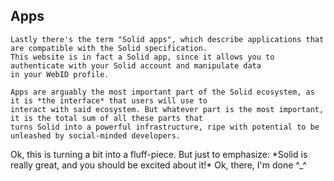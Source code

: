
<Content>
    <h2 className="subtitle is-4">Apps</h2>

    Lastly there's the term "Solid apps", which describe applications that are compatible with the Solid specification.
    This website is in fact a Solid app, since it allows you to authenticate with your Solid account and manipulate data
    in your WebID profile.

    Apps are arguably the most important part of the Solid ecosystem, as it is *the interface* that users will use to
    interact with said ecosystem. But whatever part is the most important, it is the total sum of all these parts that
    turns Solid into a powerful infrastructure, ripe with potential to be unleashed by social-minded developers.
</Content>

<AuthorNote title="Solid is the best!">
    Ok, this is turning a bit into a fluff-piece. But just to emphasize: *Solid is really great, and you should be
    excited about it!* Ok, there, I'm done ^_^
</AuthorNote>